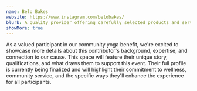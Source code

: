 ```yaml
---
name: Belo Bakes
website: https://www.instagram.com/belobakes/
blurb: A quality provider offering carefully selected products and services. Their presence adds value to our benefit event while supporting our shared mission.
showMore: true
---
```


As a valued participant in our community yoga benefit, we're excited to showcase more details about this contributor's background, expertise, and connection to our cause. This space will feature their unique story, qualifications, and what draws them to support this event. Their full profile is currently being finalized and will highlight their commitment to wellness, community service, and the specific ways they'll enhance the experience for all participants.
